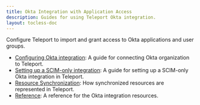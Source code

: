 ```yaml
---
title: Okta Integration with Application Access
description: Guides for using Teleport Okta integration.
layout: tocless-doc
---
```


Configure Teleport to import and grant access to Okta applications and user groups.

- [Configuring Okta integration](hosted-guide.mdx): A guide for connecting Okta organization to Teleport.
- [Setting up a SCIM-only integration](scim-only.mdx): A guide for setting up a SCIM-only Okta integration in Teleport.
- [Resource Synchronization](sync-scim.mdx): How synchronized resources are represented in Teleport.
- [Reference](../../../reference/agent-services/okta.mdx): A reference for the Okta integration resources.

